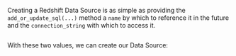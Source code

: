 Creating a Redshift Data Source is as simple as providing the `add_or_update_sql(...)` method a `name` by which to reference it in the future and the `connection_string` with which to access it.

```python title="Python" name="version-0.17.23 docs/docusaurus/versioned_docs/version-0.17.23/snippets/aws_redshift_deployment_patterns.py vars"
```

With these two values, we can create our Data Source:

```python title="Python" name="version-0.17.23 docs/docusaurus/versioned_docs/version-0.17.23/snippets/aws_redshift_deployment_patterns.py datasource"
```
